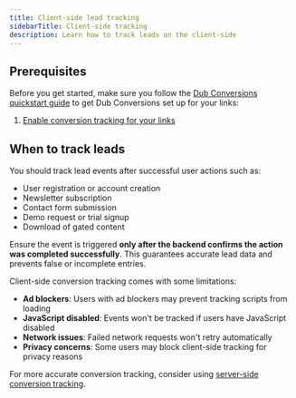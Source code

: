 ```yaml
---
title: Client-side lead tracking
sidebarTitle: Client-side tracking
description: Learn how to track leads on the client-side
---
```



<LeadsIntro />

## Prerequisites

Before you get started, make sure you follow the [Dub Conversions quickstart guide](/conversions/quickstart) to get Dub Conversions set up for your links:

1. [Enable conversion tracking for your links](/conversions/quickstart#step-1%3A-enable-conversion-tracking-for-your-links)

<ClientSideLeadTracking />

<LeadsAttributes />

## When to track leads

You should track lead events after successful user actions such as:

  - User registration or account creation
  - Newsletter subscription
  - Contact form submission
  - Demo request or trial signup
  - Download of gated content
  
Ensure the event is triggered **only after the backend confirms the action was completed successfully**. This guarantees accurate lead data and prevents false or incomplete entries.

<Warning>
  Client-side conversion tracking comes with some limitations:
  
  - **Ad blockers**: Users with ad blockers may prevent tracking scripts from loading
  - **JavaScript disabled**: Events won't be tracked if users have JavaScript disabled
  - **Network issues**: Failed network requests won't retry automatically
  - **Privacy concerns**: Some users may block client-side tracking for privacy reasons
  
  For more accurate conversion tracking, consider using [server-side conversion tracking](/api-reference/endpoint/track-lead).
</Warning>

<LeadsOutro />
